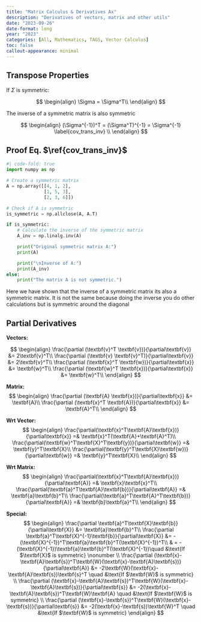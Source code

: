 ```yaml
---
title: "Matrix Calculus & Derivatives Ax"
description: "Derivatives of vectors, matrix and other utils"
date: "2023-09-26"
date-format: long
year: "2023"
categories: [All, Mathematics, TAGS, Vector Calculus]
toc: false
callout-appearance: minimal
---
```


## Transpose Properties

If $\Sigma$ is symmetric:

$$
\begin{align}
\Sigma = \Sigma^T\\
\end{align}
$$

The inverse of a symmetric matrix is also symmetric

$$
\begin{align}
(\Sigma^{-1})^T = (\Sigma^T)^{-1} = \Sigma^{-1} \label{cov_trans_inv} \\
\end{align}
$$

:::{.callout-note collapse="false"}

# Proof Eq. $\ref{cov_trans_inv}$

```python
#| code-fold: true
import numpy as np

# Create a symmetric matrix
A = np.array([[4, 1, 2],
              [1, 5, 3],
              [2, 3, 6]])

# Check if A is symmetric
is_symmetric = np.allclose(A, A.T)

if is_symmetric:
    # Calculate the inverse of the symmetric matrix
    A_inv = np.linalg.inv(A)

    print("Original symmetric matrix A:")
    print(A)

    print("\nInverse of A:")
    print(A_inv)
else:
    print("The matrix A is not symmetric.")
```
Here we have shown that the inverse of a symmetric matrix its also a symmetric matrix. It is not the same because doing the inverse you do other calculations but is symmetric around the diagonal

:::
## Partial Derivatives

**Vectors:**

$$
\begin{align}
\frac{\partial (\textbf{v}^T \textbf{v})}{\partial\textbf{v}} &= 2\textbf{v}^T\\
\frac{\partial (\textbf{v} \textbf{v}^T)}{\partial\textbf{v}} &= 2\textbf{v}^T\\
\frac{\partial (\textbf{x}^T \textbf{w})}{\partial\textbf{x}} &= \textbf{w}^T\\
\frac{\partial (\textbf{w}^T \textbf{x})}{\partial\textbf{x}} &= \textbf{w}^T\\
\end{align}
$$

**Matrix:**
$$
\begin{align}
\frac{\partial (\textbf{A} \textbf{x})}{\partial\textbf{x}} &= \textbf{A}\\
\frac{\partial (\textbf{x}^T \textbf{A})}{\partial\textbf{x}} &= \textbf{A}^T\\
\end{align}
$$

**Wrt Vector:**
$$
\begin{align}
\frac{\partial(\textbf{x}^T\textbf{A}\textbf{x})}{\partial\textbf{x}} =& \textbf{x}^T(\textbf{A}+\textbf{A}^T)\\
\frac{\partial(\textbf{w}^T\textbf{X}^T\textbf{y})}{\partial\textbf{w}} =& \textbf{y}^T\textbf{X}\\
\frac{\partial(\textbf{y}^T\textbf{X}\textbf{w})}{\partial\textbf{w}} =& \textbf{y}^T\textbf{X}\\
\end{align}
$$

**Wrt Matrix:**
$$
\begin{align}
\frac{\partial(\textbf{x}^T\textbf{A}\textbf{x})}{\partial\textbf{A}} =& \textbf{x}\textbf{x}^T\\
\frac{\partial(\textbf{a}^T\textbf{A}\textbf{b})}{\partial\textbf{A}} =& \textbf{a}\textbf{b}^T\\
\frac{\partial(\textbf{a}^T\textbf{A}^T\textbf{b})}{\partial\textbf{A}} =& \textbf{b}\textbf{a}^T\\
\end{align}
$$


**Special:**
$$
\begin{align}
\frac{\partial \textbf{a}^T\textbf{X}\textbf{b}}{\partial\textbf{X}} &= \textbf{a}\textbf{b}^T\\
\frac{\partial \textbf{a}^T\textbf{X}^{-1}\textbf{b}}{\partial\textbf{X}} &= -(\textbf{X}^{-1})^T\textbf{a}\textbf{b}^T(\textbf{X}^{-1})^T\\
& = - (\textbf{X}^{-1})\textbf{a}\textbf{b}^T(\textbf{X}^{-1})\quad &\text{If $\textbf{X}$ is symmetric} \nonumber \\
\frac{\partial (\textbf{x}-\textbf{A}\textbf{s})^T\textbf{W}(\textbf{x}-\textbf{A}\textbf{s})}{\partial\textbf{A}} &= -2\textbf{W}(\textbf{x}-\textbf{A}\textbf{s})\textbf{s}^T \quad &\text{If $\textbf{W}$ is symmetric} \\
\frac{\partial (\textbf{x}-\textbf{A}\textbf{s})^T\textbf{W}(\textbf{x}-\textbf{A}\textbf{s})}{\partial\textbf{s}} &= -2(\textbf{x}-\textbf{A}\textbf{s})^T\textbf{W}\textbf{A} \quad &\text{If $\textbf{W}$ is symmetric} \\
\frac{\partial (\textbf{x}-\textbf{s})^T\textbf{W}(\textbf{x}-\textbf{s})}{\partial\textbf{s}} &= -2(\textbf{x}-\textbf{s})\textbf{W}^T \quad &\text{If $\textbf{W}$ is symmetric} 
\end{align}
$$




